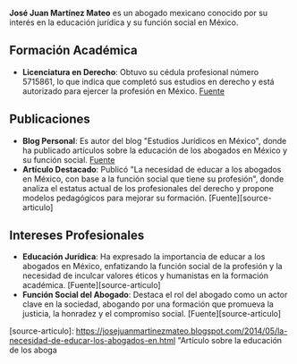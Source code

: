 **José Juan Martínez Mateo** es un abogado mexicano conocido por su interés en la educación jurídica y su función social en México.

## Formación Académica

- **Licenciatura en Derecho**: Obtuvo su cédula profesional número 5715861, lo que indica que completó sus estudios en derecho y está autorizado para ejercer la profesión en México. [Fuente][source-cedula]

## Publicaciones

- **Blog Personal**: Es autor del blog "Estudios Jurídicos en México", donde ha publicado artículos sobre la educación de los abogados en México y su función social. [Fuente][source-blog]
- **Artículo Destacado**: Publicó "La necesidad de educar a los abogados en México, con base a la función social que tiene su profesión", donde analiza el estatus actual de los profesionales del derecho y propone modelos pedagógicos para mejorar su formación. [Fuente][source-articulo]

## Intereses Profesionales

- **Educación Jurídica**: Ha expresado la importancia de educar a los abogados en México, enfatizando la función social de la profesión y la necesidad de inculcar valores éticos y humanistas en la formación académica. [Fuente][source-articulo]
- **Función Social del Abogado**: Destaca el rol del abogado como un actor clave en la sociedad, abogando por una formación que promueva la justicia, la honradez y el compromiso social. [Fuente][source-articulo]

[source-cedula]: https://www.buholegal.com/5715861/ "Cédula Profesional de José Juan Martínez Mateo en BuhoLegal"
[source-blog]: https://josejuanmateo.blogspot.com/ "Blog de José Juan Martínez Mateo"

[source-articulo]: https://josejuanmartinezmateo.blogspot.com/2014/05/la-necesidad-de-educar-los-abogados-en.html "Artículo sobre la educación de los aboga
